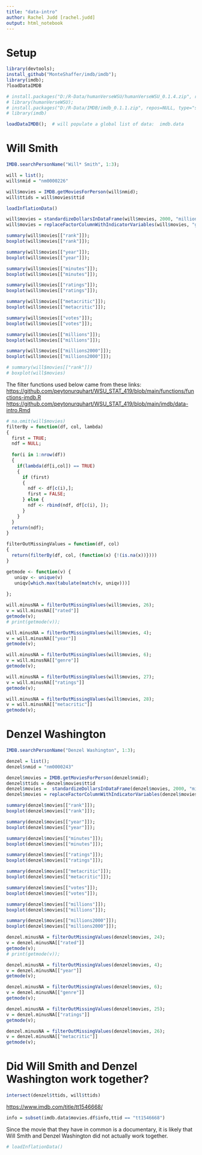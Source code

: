 ```yaml
---
title: "data-intro"
author: Rachel Judd [rachel.judd]
output: html_notebook
---
```

# Setup
```r
library(devtools);
install_github("MonteShaffer/imdb/imdb");
library(imdb);
?loadDataIMDB
```

```r
# install.packages("D:/R-Data/humanVerseWSU/humanVerseWSU_0.1.4.zip", repos = NULL, type = "source");
# library(humanVerseWSU);
# install.packages("D:/R-Data/IMDB/imdb_0.1.1.zip", repos=NULL, type="source");
# library(imdb)
```

```r
loadDataIMDB();  # will populate a global list of data:  imdb.data
```


# Will Smith
```r
IMDB.searchPersonName("Will* Smith", 1:3);
```

```r
will = list();
will$nmid = "nm0000226"
```

```r
will$movies = IMDB.getMoviesForPerson(will$nmid);
will$ttids = will$movies$ttid

```

```r
loadInflationData()
```

```r
will$movies = standardizeDollarsInDataFrame(will$movies, 2000, "millions", "year","millions2000")
will$movies = replaceFactorColumnWithIndicatorVariables(will$movies, "genre", use.boolean = FALSE)
```

```r
summary(will$movies[["rank"]]);
boxplot(will$movies[["rank"]]);
```

```r
summary(will$movies[["year"]]);
boxplot(will$movies[["year"]]);
```

```r

summary(will$movies[["minutes"]]);
boxplot(will$movies[["minutes"]]);
```

```r
summary(will$movies[["ratings"]]);
boxplot(will$movies[["ratings"]]);
```

```r
summary(will$movies[["metacritic"]]);
boxplot(will$movies[["metacritic"]]);
```

```r
summary(will$movies[["votes"]]);
boxplot(will$movies[["votes"]]);
```

```r
summary(will$movies[["millions"]]);
boxplot(will$movies[["millions"]]);
```

```r
summary(will$movies[["millions2000"]]);
boxplot(will$movies[["millions2000"]]);

# summary(will$movies[["rank"]])
# boxplot(will$movies)
```
The filter functions used below came from these links:
<https://github.com/peytonurquhart/WSU_STAT_419/blob/main/functions/functions-imdb.R>
<https://github.com/peytonurquhart/WSU_STAT_419/blob/main/imdb/data-intro.Rmd>
```r
# na.omit(will$movies)
filterBy = function(df, col, lambda)
{
  first = TRUE;
  ndf = NULL;
  
  for(i in 1:nrow(df))
  {
    if(lambda(df[i,col]) == TRUE)
    {
      if (first)
      {
        ndf <- df[c(i),];
        first = FALSE;
      } else {
        ndf <- rbind(ndf, df[c(i), ]);
      }
    }
  }
  return(ndf);
}

filterOutMissingValues = function(df, col)
{
  return(filterBy(df, col, (function(x) {!(is.na(x))})))
}

getmode <- function(v) {
   uniqv <- unique(v)
   uniqv[which.max(tabulate(match(v, uniqv)))]
   
};
```

```r

will.minusNA = filterOutMissingValues(will$movies, 26);
v = will.minusNA[["rated"]]
getmode(v);
# print(getmode(v));
```
```r
will.minusNA = filterOutMissingValues(will$movies, 4);
v = will.minusNA[["year"]]
getmode(v);
```
```r
will.minusNA = filterOutMissingValues(will$movies, 6);
v = will.minusNA[["genre"]]
getmode(v);
```
```r
will.minusNA = filterOutMissingValues(will$movies, 27);
v = will.minusNA[["ratings"]]
getmode(v);
```
```r
will.minusNA = filterOutMissingValues(will$movies, 28);
v = will.minusNA[["metacritic"]]
getmode(v);
```


# Denzel Washington
```r
IMDB.searchPersonName("Denzel Washington", 1:3);
```

```r

denzel = list();
denzel$nmid = "nm0000243"

denzel$movies = IMDB.getMoviesForPerson(denzel$nmid);
denzel$ttids = denzel$movies$ttid
denzel$movies =  standardizeDollarsInDataFrame(denzel$movies, 2000, "millions", "year","millions2000")
denzel$movies = replaceFactorColumnWithIndicatorVariables(denzel$movies, "genre", use.boolean = FALSE)
```

```r
summary(denzel$movies[["rank"]]);
boxplot(denzel$movies[["rank"]]);
```

```r
summary(denzel$movies[["year"]]);
boxplot(denzel$movies[["year"]]);
```

```r

summary(denzel$movies[["minutes"]]);
boxplot(denzel$movies[["minutes"]]);
```

```r
summary(denzel$movies[["ratings"]]);
boxplot(denzel$movies[["ratings"]]);
```

```r
summary(denzel$movies[["metacritic"]]);
boxplot(denzel$movies[["metacritic"]]);
```

```r
summary(denzel$movies[["votes"]]);
boxplot(denzel$movies[["votes"]]);
```

```r
summary(denzel$movies[["millions"]]);
boxplot(denzel$movies[["millions"]]);
```

```r
summary(denzel$movies[["millions2000"]]);
boxplot(denzel$movies[["millions2000"]]);
```

```r

denzel.minusNA = filterOutMissingValues(denzel$movies, 24);
v = denzel.minusNA[["rated"]]
getmode(v);
# print(getmode(v));
```

```r
denzel.minusNA = filterOutMissingValues(denzel$movies, 4);
v = denzel.minusNA[["year"]]
getmode(v);
```

```r
denzel.minusNA = filterOutMissingValues(denzel$movies, 6);
v = denzel.minusNA[["genre"]]
getmode(v);
```

```r
denzel.minusNA = filterOutMissingValues(denzel$movies, 25);
v = denzel.minusNA[["ratings"]]
getmode(v);
```

```r
denzel.minusNA = filterOutMissingValues(denzel$movies, 26);
v = denzel.minusNA[["metacritic"]]
getmode(v);
```

# Did Will Smith and Denzel Washington work together?
```r
intersect(denzel$ttids, will$ttids)
```
<https://www.imdb.com/title/tt1546668/>
```r
info = subset(imdb.data$movies.df$info,ttid == "tt1546668")
```
Since the movie that they have in common is a documentary, it is likely that Will Smith and Denzel Washington did not actually work together. 

```r
# loadInflationData()
```
